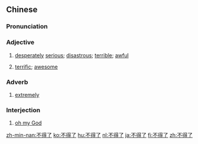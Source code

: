 ==Chinese==
{{zh-forms|type=12|2=controllable; can be handled}}

===Pronunciation===
{{zh-pron
|m=不déliǎo
|c=bat1 dak1 liu5
|mn=xm,zz,tw:put-tek-liáu/qz:put-tiak-liáu
|cat=a,adv,intj
}}

===Adjective===
{{zh-adj}}

# [[desperately]] [[serious]]; [[disastrous]]; [[terrible]]; [[awful]]
# {{lb|zh|colloquial}} [[terrific]]; [[awesome]]

===Adverb===
{{zh-adv}}

# [[extremely]]
#: {{zh-x|快 得{de} 不得了{liǎo}|'''extremely''' fast}}

===Interjection===
{{zh-interj}}

# {{label|zh|colloquial}} [[oh my God]]

{{zh-cat|Elementary}}

[[zh-min-nan:不得了]]
[[ko:不得了]]
[[hu:不得了]]
[[nl:不得了]]
[[ja:不得了]]
[[fi:不得了]]
[[zh:不得了]]